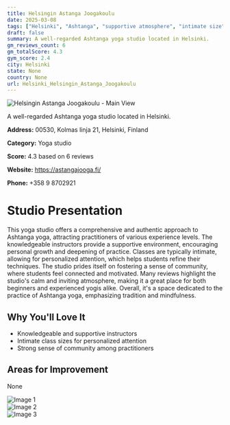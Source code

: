```yaml
---
title: Helsingin Astanga Joogakoulu
date: 2025-03-08
tags: ["Helsinki", "Ashtanga", "supportive atmosphere", "intimate size", "Helsinki"]  
draft: false
summary: A well-regarded Ashtanga yoga studio located in Helsinki.
gm_reviews_count: 6
gm_totalScore: 4.3
gym_score: 2.4
city: Helsinki
state: None
country: None
url: Helsinki_Helsingin_Astanga_Joogakoulu
---
```


<div className="aspect-[16/9] relative my-8">
  <img 
    src="https://lh5.googleusercontent.com/p/AF1QipNxBsxGr0B756l88RAQcwtUlz69BX_J_ZgCb1FL=w1920-h1080-k-no"
    alt="Helsingin Astanga Joogakoulu - Main View"
    className="object-cover absolute inset-0 w-full h-full rounded-lg"
  />
</div>

A well-regarded Ashtanga yoga studio located in Helsinki.

**Address:** 00530, Kolmas linja 21, Helsinki, Finland

**Category:** Yoga studio

**Score:** 4.3 based on 6 reviews

**Website:** https://astangajooga.fi/

**Phone:** +358 9 8702921

# Studio Presentation

This yoga studio offers a comprehensive and authentic approach to Ashtanga yoga, attracting practitioners of various experience levels. The knowledgeable instructors provide a supportive environment, encouraging personal growth and deepening of practice. Classes are typically intimate, allowing for personalized attention, which helps students refine their techniques.
The studio prides itself on fostering a sense of community, where students feel connected and motivated. Many reviews highlight the studio's calm and inviting atmosphere, making it a great place for both beginners and experienced yogis alike. Overall, it's a space dedicated to the practice of Ashtanga yoga, emphasizing tradition and mindfulness.

## Why You'll Love It

- Knowledgeable and supportive instructors
- Intimate class sizes for personalized attention
- Strong sense of community among practitioners

## Areas for Improvement

None

<div className="grid grid-cols-1 xl:grid-cols-2 gap-4 my-8">
<div className="aspect-[4/3] relative"><img src="https://lh5.googleusercontent.com/p/AF1QipN3PymRgc5mvrIEdU5qdb7zVTZ9kjrAzNeLLUhZ=w1920-h1080-k-no" alt="Image 1" className="object-cover absolute inset-0 w-full h-full rounded-lg" /></div>
<div className="aspect-[4/3] relative"><img src="https://lh5.googleusercontent.com/p/AF1QipM5PFN49Gw0PeDO5xhhzI5DqFWgR3N_5odrtJ5J=w1920-h1080-k-no" alt="Image 2" className="object-cover absolute inset-0 w-full h-full rounded-lg" /></div>
<div className="aspect-[4/3] relative"><img src="https://streetviewpixels-pa.googleapis.com/v1/thumbnail?panoid=xJ_6bQK6wv9fRzwKwkA-Yw&cb_client=maps_sv.tactile.gps&w=203&h=100&yaw=30.728754&pitch=0&thumbfov=100" alt="Image 3" className="object-cover absolute inset-0 w-full h-full rounded-lg" /></div>
</div>